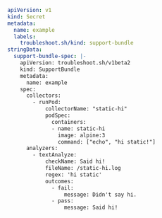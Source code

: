 ```yaml
apiVersion: v1
kind: Secret
metadata:
  name: example
  labels:
    troubleshoot.sh/kind: support-bundle
stringData: 
  support-bundle-spec: |-
    apiVersion: troubleshoot.sh/v1beta2
    kind: SupportBundle
    metadata:
      name: example
    spec:
      collectors:
        - runPod:
            collectorName: "static-hi"
            podSpec:
              containers:
              - name: static-hi
                image: alpine:3
                command: ["echo", "hi static!"]
      analyzers:
        - textAnalyze:
            checkName: Said hi!
            fileName: /static-hi.log
            regex: 'hi static'
            outcomes:
              - fail:
                  message: Didn't say hi.
              - pass:
                  message: Said hi!            
```